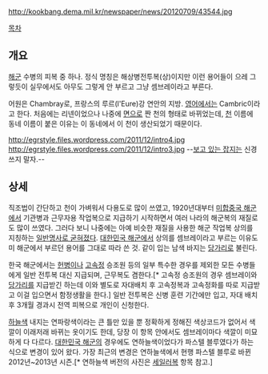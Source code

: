 http://kookbang.dema.mil.kr/newspaper/news/20120709/43544.jpg

[[목차]]


== 개요 ==
[[해군]] 수병의 피복 중 하나. 정식 명칭은 해상병전투복(상)이지만 이런 용어들이 으레 그렇듯이 실무에서도 아무도 그렇게 안 부르고 그냥 셈브레이라고 부른다.

어원은 Chambray로, 프랑스의 루르(l'Eure)강 연안의 지방. [[영어]]에서는 Cambric이라고 한다. 처음에는 리넨이었으나 나중에 [[면]]으로 짠 천의 형태로 바뀌었는데, [[천]] 이름에 동네 이름이 붙은 이유는 이 동네에서 이 천이 생산되었기 때문이다.

http://egrstyle.files.wordpress.com/2011/12/intro4.jpg
http://egrstyle.files.wordpress.com/2011/12/intro3.jpg
--[[플레이보이|보고 있는 잡지]]는 신경쓰지 말자.--


== 상세 ==
직조법이 간단하고 천이 가벼워서 다용도로 많이 쓰였고, 1920년대부터 [[미합중국 해군]]에서 기관병과 근무자용 작업복으로 지급하기 시작하면서 여러 나라의 해군복의 재질로도 많이 쓰였다. 그러다 보니 나중에는 아예 비슷한 재질을 사용한 해군 작업복 상의를 지칭하는 [[보통명사가 된 고유명사들|일반명사로 굳혀졌다]]. [[대한민국 해군]]에서 상의를 셈브레이라고 부르는 이유도 미 해군에서 부르던 용어를 그대로 따라 쓴 것. 같이 입는 남색 바지는 [[당가리]]로 불린다.

한국 해군에서는 [[헌병]]이나 [[고속정]] 승조원 등의 일부 특수한 경우를 제외한 모든 수병들에게 일반 전투복 대신 지급되며, 근무복도 겸한다.[* 고속정 승조원의 경우 셈브레이와 [[당가리]]를 지급받긴 하는데 이와 별도로 자대배치 후 고속정복과 고속정화를 따로 지급받고 이걸 입으면서 함정생활을 한다.] 일반 전투복은 신병 훈련 기간에만 입고, 자대 배치 후 3개월 경과시 전역 피복으로 개인이 신청한다.

[[하늘색]] 내지는 연파랑색이라는 큰 틀만 있을 뿐 정확하게 정해진 색상코드가 없어서 색깔이 이래저래 바뀌는 옷이기도 한데, 당장 이 항목 안에서도 셈브레이마다 색깔이 미묘하게 다 다르다. [[대한민국 해군]]의 경우에도 연하늘색이었다가 파스텔 블루였다가 하는 식으로 변경이 있어 왔다. 가장 최근의 변경은 연하늘색에서 현행 파스텔 블루로 바뀐 2012년~2013년 시즌.[* 연하늘색 버전의 사진은 [[세일러복]] 항목 참고.]
